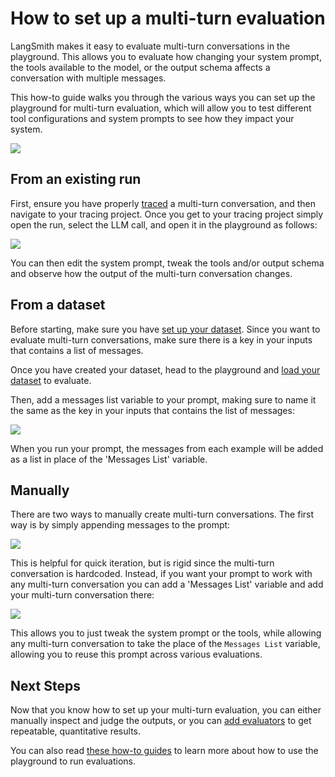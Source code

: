 # How to set up a multi-turn evaluation

LangSmith makes it easy to evaluate multi-turn conversations in the playground. This allows you to evaluate how changing your system prompt,
the tools available to the model, or the output schema affects a conversation with multiple messages.

This how-to guide walks you through the various ways you can set up the playground for multi-turn evaluation, which will allow you to
test different tool configurations and system prompts to see how they impact your system.

![](./static/multiturn_diagram.png)

## From an existing run

First, ensure you have properly [traced](../../observability) a multi-turn conversation, and then navigate to your tracing
project. Once you get to your tracing project simply open the run, select the LLM call, and open it in the playground as follows:

![](./static/multiturn_from_run.gif)

You can then edit the system prompt, tweak the tools and/or output schema and observe how the output of the multi-turn conversation changes.

## From a dataset

Before starting, make sure you have [set up your dataset](../../evaluation/how_to_guides/manage_datasets_in_application). Since you want to evaluate
multi-turn conversations, make sure there is a key in your inputs that contains a list of messages.

Once you have created your dataset, head to the playground and [load your dataset](/evaluation/how_to_guides/manage_datasets_in_application#from-the-prompt-playground) to evaluate.

Then, add a messages list variable to your prompt, making sure to name it the same as the key in your inputs that contains the list of messages:

![](./static/multiturn_from_dataset.gif)

When you run your prompt, the messages from each example will be added as a list in place of the 'Messages List' variable.

## Manually

There are two ways to manually create multi-turn conversations. The first way is by simply appending messages to the prompt:

![](./static/multiturn_manual.gif)

This is helpful for quick iteration, but is rigid since the multi-turn conversation is hardcoded.
Instead, if you want your prompt to work with any multi-turn conversation you can add a 'Messages List' variable and add your
multi-turn conversation there:

![](./static/multiturn_manual_list.gif)

This allows you to just tweak the system prompt or the tools, while allowing any multi-turn conversation to take the place
of the `Messages List` variable, allowing you to reuse this prompt across various evaluations.

## Next Steps

Now that you know how to set up your multi-turn evaluation, you can either manually 
inspect and judge the outputs, or you can [add evaluators](../how_to_guides#define-an-evaluator) to get repeatable, quantitative results.

You can also read [these how-to guides](../../prompt_engineering/how_to_guides#playground) to learn more about how to use the playground to run evaluations.